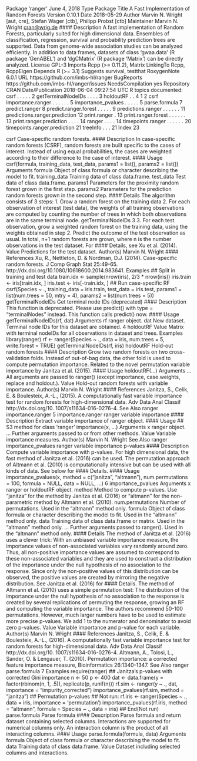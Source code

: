 Package ‘ranger’
June 4, 2018
Type Package
Title A Fast Implementation of Random Forests
Version 0.10.1
Date 2018-05-29
Author Marvin N. Wright [aut, cre], Stefan Wager [ctb], Philipp Probst [ctb]
Maintainer Marvin N. Wright <cran@wrig.de>
#### Description A fast implementation of Random Forests, particularly suited for high
dimensional data. Ensembles of classification, regression, survival and
probability prediction trees are supported. Data from genome-wide association
studies can be analyzed efficiently. In addition to data frames, datasets of
class 'gwaa.data' (R package 'GenABEL') and 'dgCMatrix' (R package 'Matrix')
can be directly analyzed.
License GPL-3
Imports Rcpp (>= 0.11.2), Matrix
LinkingTo Rcpp, RcppEigen
Depends R (>= 3.1)
Suggests survival, testthat
RoxygenNote 6.0.1
URL https://github.com/imbs-hl/ranger
BugReports https://github.com/imbs-hl/ranger/issues
NeedsCompilation yes
Repository CRAN
Date/Publication 2018-06-04 09:27:54 UTC
R topics documented:
csrf . . . . . 2
getTerminalNodeIDs . . . . 3
holdoutRF . . 4
1
2 csrf
importance.ranger . . . . . . 5
importance_pvalues . . . . . 5
parse.formula 7
predict.ranger 8
predict.ranger.forest . . . . . 9
predictions.ranger . . . . . . 11
predictions.ranger.prediction 12
print.ranger . 13
print.ranger.forest . . . . . . 13
print.ranger.prediction . . . . 14
ranger . . . . 14
timepoints.ranger . . . . . . 20
timepoints.ranger.prediction 21
treeInfo . . . 21
Index 23


csrf Case-specific random forests.
#### Description
In case-specific random forests (CSRF), random forests are built specific to the cases of interest.
Instead of using equal probabilities, the cases are weighted according to their difference to the case
of interest.
#### Usage
csrf(formula, training_data, test_data, params1 = list(), params2 = list())
Arguments
formula Object of class formula or character describing the model to fit.
training_data Training data of class data.frame.
test_data Test data of class data.frame.
params1 Parameters for the proximity random forest grown in the first step.
params2 Parameters for the prediction random forests grown in the second step.
#### Details
The algorithm consists of 3 steps:
1. Grow a random forest on the training data
2. For each observation of interest (test data), the weights of all training observations are computed
by counting the number of trees in which both observations are in the same terminal
node.
getTerminalNodeIDs 3
3. For each test observation, grow a weighted random forest on the training data, using the
weights obtained in step 2. Predict the outcome of the test observation as usual.
In total, n+1 random forests are grown, where n is the number observations in the test dataset. For
#### Details, see Xu et al. (2014).
Value
Predictions for the test dataset.
Author(s)
Marvin N. Wright
#### References
Xu, R., Nettleton, D. & Nordman, D.J. (2014). Case-specific random forests. J Comp Graph Stat
25:49-65. http://dx.doi.org/10.1080/10618600.2014.983641.
Examples
## Split in training and test data
train.idx <- sample(nrow(iris), 2/3 * nrow(iris))
iris.train <- iris[train.idx, ]
iris.test <- iris[-train.idx, ]
## Run case-specific RF
csrf(Species ~ ., training_data = iris.train, test_data = iris.test,
params1 = list(num.trees = 50, mtry = 4),
params2 = list(num.trees = 5))
getTerminalNodeIDs Get terminal node IDs (deprecated)
#### Description
This function is deprecated. Please use predict() with type = "terminalNodes" instead. This
function calls predict() now.
#### Usage
getTerminalNodeIDs(rf, dat)
Arguments
rf ranger object.
dat New dataset. Terminal node IDs for this dataset are obtained.
4 holdoutRF
Value
Matrix with terminal nodeIDs for all observations in dataset and trees.
Examples
library(ranger)
rf <- ranger(Species ~ ., data = iris, num.trees = 5, write.forest = TRUE)
getTerminalNodeIDs(rf, iris)
holdoutRF Hold-out random forests
#### Description
Grow two random forests on two cross-validation folds. Instead of out-of-bag data, the other fold
is used to compute permutation importance. Related to the novel permutation variable importance
by Janitza et al. (2015).
#### Usage
holdoutRF(...)
Arguments
... All arguments are passed to ranger() (except importance, case.weights,
replace and holdout.).
Value
Hold-out random forests with variable importance.
Author(s)
Marvin N. Wright
#### References
Janitza, S., Celik, E. & Boulesteix, A.-L., (2015). A computationally fast variable importance test
for random forests for high-dimensional data. Adv Data Anal Classif http://dx.doi.org/10.
1007/s11634-016-0276-4.
See Also
ranger
importance.ranger 5
importance.ranger ranger variable importance
#### Description
Extract variable importance of ranger object.
#### Usage
## S3 method for class 'ranger'
importance(x, ...)
Arguments
x ranger object.
... Further arguments passed to or from other methods.
Value
Variable importance measures.
Author(s)
Marvin N. Wright
See Also
ranger
importance_pvalues ranger variable importance p-values
#### Description
Compute variable importance with p-values. For high dimensional data, the fast method of Janitza
et al. (2016) can be used. The permutation approach of Altmann et al. (2010) is computationally
intensive but can be used with all kinds of data. See below for #### Details.
#### Usage
importance_pvalues(x, method = c("janitza", "altmann"),
num.permutations = 100, formula = NULL, data = NULL, ...)
6 importance_pvalues
Arguments
x ranger or holdoutRF object.
method Method to compute p-values. Use "janitza" for the method by Janitza et al.
(2016) or "altmann" for the non-parametric method by Altmann et al. (2010).
num.permutations
Number of permutations. Used in the "altmann" method only.
formula Object of class formula or character describing the model to fit. Used in the
"altmann" method only.
data Training data of class data.frame or matrix. Used in the "altmann" method only.
... Further arguments passed to ranger(). Used in the "altmann" method only.
#### Details
The method of Janitza et al. (2016) uses a clever trick: With an unbiased variable importance
measure, the importance values of non-associated variables vary randomly around zero. Thus,
all non-positive importance values are assumed to correspond to these non-associated variables and
they are used to construct a distribution of the importance under the null hypothesis of no association
to the response. Since only the non-positive values of this distribution can be observed, the positive
values are created by mirroring the negative distribution. See Janitza et al. (2016) for #### Details.
The method of Altmann et al. (2010) uses a simple permutation test: The distribution of the importance
under the null hypothesis of no association to the response is created by several replications
of permuting the response, growing an RF and computing the variable importance. The authors
recommend 50-100 permutations. However, much larger numbers have to be used to estimate more
precise p-values. We add 1 to the numerator and denominator to avoid zero p-values.
Value
Variable importance and p-value for each variable.
Author(s)
Marvin N. Wright
#### References
Janitza, S., Celik, E. & Boulesteix, A.-L., (2016). A computationally fast variable importance test
for random forests for high-dimensional data. Adv Data Anal Classif http://dx.doi.org/10.
1007/s11634-016-0276-4.
Altmann, A., Tolosi, L., Sander, O. & Lengauer, T. (2010). Permutation importance: a corrected
feature importance measure, Bioinformatics 26:1340-1347.
See Also
ranger
parse.formula 7
Examples
require(ranger)
## Janitza's p-values with corrected Gini importance
n <- 50
p <- 400
dat <- data.frame(y = factor(rbinom(n, 1, .5)), replicate(p, runif(n)))
rf.sim <- ranger(y ~ ., dat, importance = "impurity_corrected")
importance_pvalues(rf.sim, method = "janitza")
## Permutation p-values
## Not run:
rf.iris <- ranger(Species ~ ., data = iris, importance = 'permutation')
importance_pvalues(rf.iris, method = "altmann", formula = Species ~ ., data = iris)
## End(Not run)
parse.formula Parse formula
#### Description
Parse formula and return dataset containing selected columns. Interactions are supported for numerical
columns only. An interaction column is the product of all interacting columns.
#### Usage
parse.formula(formula, data)
Arguments
formula Object of class formula or character describing the model to fit.
data Training data of class data.frame.
Value
Dataset including selected columns and interactions.
